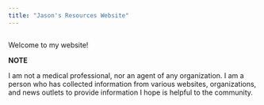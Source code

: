 ```yaml
---
title: "Jason's Resources Website"
---
```

```r

```

Welcome to my website!

**NOTE**

I am not a medical professional, nor an agent of any organization.
I am a person who has collected information from various websites, organizations, and news outlets to provide information I hope is helpful to the community.
